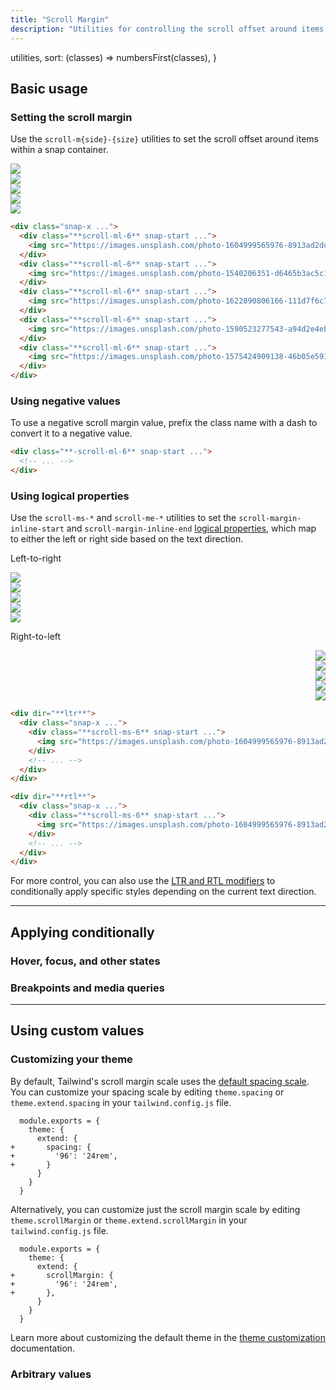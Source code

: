 ```yaml
---
title: "Scroll Margin"
description: "Utilities for controlling the scroll offset around items in a snap container."
---
```



  utilities,
  sort: (classes) => numbersFirst(classes),
}

## Basic usage

### Setting the scroll margin

Use the `scroll-m{side}-{size}` utilities to set the scroll offset around items within a snap container.

<Example p="none" hint="Scroll in the grid of images to see the expected behaviour">
  <div class="w-full flex gap-12 snap-x overflow-x-auto py-14">
    <div class="snap-start scroll-ml-6 shrink-0 relative first:pl-6 last:pr-[calc(100%-21.5rem)]">
      <div class="bg-stripes-pink w-6 absolute top-0 left-0 bottom-0"></div>
      <img class="relative shrink-0 w-80 h-40 rounded-lg shadow-xl bg-white" src="https://images.unsplash.com/photo-1604999565976-8913ad2ddb7c?ixlib=rb-1.2.1&ixid=MnwxMjA3fDB8MHxwaG90by1wYWdlfHx8fGVufDB8fHx8&auto=format&fit=crop&w=320&h=160&q=80" />
    </div>
    <div class="snap-start scroll-ml-6 shrink-0 relative first:pl-6 last:pr-[calc(100%-21.5rem)]">
      <div class="bg-stripes-pink w-6 absolute top-0 -left-6 bottom-0"></div>
      <img class="relative shrink-0 w-80 h-40 rounded-lg shadow-xl bg-white" src="https://images.unsplash.com/photo-1540206351-d6465b3ac5c1?ixlib=rb-1.2.1&ixid=MnwxMjA3fDB8MHxwaG90by1wYWdlfHx8fGVufDB8fHx8&auto=format&fit=crop&w=320&h=160&q=80" />
    </div>
    <div class="snap-start scroll-ml-6 shrink-0 relative first:pl-6 last:pr-[calc(100%-21.5rem)]">
      <div class="bg-stripes-pink w-6 absolute top-0 -left-6 bottom-0"></div>
      <img class="relative shrink-0 w-80 h-40 rounded-lg shadow-xl bg-white" src="https://images.unsplash.com/photo-1622890806166-111d7f6c7c97?ixlib=rb-1.2.1&ixid=MnwxMjA3fDB8MHxwaG90by1wYWdlfHx8fGVufDB8fHx8&auto=format&fit=crop&w=320&h=160&q=80" />
    </div>
    <div class="snap-start scroll-ml-6 shrink-0 relative first:pl-6 last:pr-[calc(100%-21.5rem)]">
      <div class="bg-stripes-pink w-6 absolute top-0 -left-6 bottom-0"></div>
      <img class="relative shrink-0 w-80 h-40 rounded-lg shadow-xl bg-white" src="https://images.unsplash.com/photo-1590523277543-a94d2e4eb00b?ixlib=rb-1.2.1&ixid=MnwxMjA3fDB8MHxwaG90by1wYWdlfHx8fGVufDB8fHx8&auto=format&fit=crop&w=320&h=160&q=80" />
    </div>
    <div class="snap-start scroll-ml-6 shrink-0 relative first:pl-6 last:pr-[calc(100%-21.5rem)]">
      <div class="bg-stripes-pink w-6 absolute top-0 -left-6 bottom-0"></div>
      <img class="relative shrink-0 w-80 h-40 rounded-lg shadow-xl bg-white" src="https://images.unsplash.com/photo-1575424909138-46b05e5919ec?ixlib=rb-1.2.1&ixid=MnwxMjA3fDB8MHxwaG90by1wYWdlfHx8fGVufDB8fHx8&auto=format&fit=crop&w=320&h=160&q=80" />
    </div>
  </div>
</Example>

```html
<div class="snap-x ...">
  <div class="**scroll-ml-6** snap-start ...">
    <img src="https://images.unsplash.com/photo-1604999565976-8913ad2ddb7c?ixlib=rb-1.2.1&ixid=MnwxMjA3fDB8MHxwaG90by1wYWdlfHx8fGVufDB8fHx8&auto=format&fit=crop&w=320&h=160&q=80" />
  </div>
  <div class="**scroll-ml-6** snap-start ...">
    <img src="https://images.unsplash.com/photo-1540206351-d6465b3ac5c1?ixlib=rb-1.2.1&ixid=MnwxMjA3fDB8MHxwaG90by1wYWdlfHx8fGVufDB8fHx8&auto=format&fit=crop&w=320&h=160&q=80" />
  </div>
  <div class="**scroll-ml-6** snap-start ...">
    <img src="https://images.unsplash.com/photo-1622890806166-111d7f6c7c97?ixlib=rb-1.2.1&ixid=MnwxMjA3fDB8MHxwaG90by1wYWdlfHx8fGVufDB8fHx8&auto=format&fit=crop&w=320&h=160&q=80" />
  </div>
  <div class="**scroll-ml-6** snap-start ...">
    <img src="https://images.unsplash.com/photo-1590523277543-a94d2e4eb00b?ixlib=rb-1.2.1&ixid=MnwxMjA3fDB8MHxwaG90by1wYWdlfHx8fGVufDB8fHx8&auto=format&fit=crop&w=320&h=160&q=80" />
  </div>
  <div class="**scroll-ml-6** snap-start ...">
    <img src="https://images.unsplash.com/photo-1575424909138-46b05e5919ec?ixlib=rb-1.2.1&ixid=MnwxMjA3fDB8MHxwaG90by1wYWdlfHx8fGVufDB8fHx8&auto=format&fit=crop&w=320&h=160&q=80" />
  </div>
</div>
```

### Using negative values

To use a negative scroll margin value, prefix the class name with a dash to convert it to a negative value.

```html
<div class="**-scroll-ml-6** snap-start ...">
  <!-- ... -->
</div>
```

### Using logical properties

Use the `scroll-ms-*` and `scroll-me-*` utilities to set the `scroll-margin-inline-start` and `scroll-margin-inline-end` [logical properties](https://developer.mozilla.org/en-US/docs/Web/CSS/CSS_Logical_Properties/Basic_concepts), which map to either the left or right side based on the text direction.

<Example p="none" hint="Scroll in the grid of images to see the expected behaviour">
  <p class="mb-4 pt-8 pl-6 text-sm font-medium">Left-to-right</p>
  <div class="w-full flex gap-12 snap-x overflow-x-auto pb-10" dir="ltr">
    <div class="snap-start scroll-ms-6 shrink-0 relative first:ps-6 last:pr-[calc(100%-21.5rem)]">
      <div class="bg-stripes-pink w-6 absolute top-0 start-0 bottom-0"></div>
      <img class="relative shrink-0 w-80 h-40 rounded-lg shadow-xl bg-white" src="https://images.unsplash.com/photo-1604999565976-8913ad2ddb7c?ixlib=rb-1.2.1&ixid=MnwxMjA3fDB8MHxwaG90by1wYWdlfHx8fGVufDB8fHx8&auto=format&fit=crop&w=320&h=160&q=80" />
    </div>
    <div class="snap-start scroll-ms-6 shrink-0 relative first:ps-6 last:pr-[calc(100%-21.5rem)]">
      <div class="bg-stripes-pink w-6 absolute top-0 -start-6 bottom-0"></div>
      <img class="relative shrink-0 w-80 h-40 rounded-lg shadow-xl bg-white" src="https://images.unsplash.com/photo-1540206351-d6465b3ac5c1?ixlib=rb-1.2.1&ixid=MnwxMjA3fDB8MHxwaG90by1wYWdlfHx8fGVufDB8fHx8&auto=format&fit=crop&w=320&h=160&q=80" />
    </div>
    <div class="snap-start scroll-ms-6 shrink-0 relative first:ps-6 last:pr-[calc(100%-21.5rem)]">
      <div class="bg-stripes-pink w-6 absolute top-0 -start-6 bottom-0"></div>
      <img class="relative shrink-0 w-80 h-40 rounded-lg shadow-xl bg-white" src="https://images.unsplash.com/photo-1622890806166-111d7f6c7c97?ixlib=rb-1.2.1&ixid=MnwxMjA3fDB8MHxwaG90by1wYWdlfHx8fGVufDB8fHx8&auto=format&fit=crop&w=320&h=160&q=80" />
    </div>
    <div class="snap-start scroll-ms-6 shrink-0 relative first:ps-6 last:pr-[calc(100%-21.5rem)]">
      <div class="bg-stripes-pink w-6 absolute top-0 -start-6 bottom-0"></div>
      <img class="relative shrink-0 w-80 h-40 rounded-lg shadow-xl bg-white" src="https://images.unsplash.com/photo-1590523277543-a94d2e4eb00b?ixlib=rb-1.2.1&ixid=MnwxMjA3fDB8MHxwaG90by1wYWdlfHx8fGVufDB8fHx8&auto=format&fit=crop&w=320&h=160&q=80" />
    </div>
    <div class="snap-start scroll-ms-6 shrink-0 relative first:ps-6 last:pr-[calc(100%-21.5rem)]">
      <div class="bg-stripes-pink w-6 absolute top-0 -start-6 bottom-0"></div>
      <img class="relative shrink-0 w-80 h-40 rounded-lg shadow-xl bg-white" src="https://images.unsplash.com/photo-1575424909138-46b05e5919ec?ixlib=rb-1.2.1&ixid=MnwxMjA3fDB8MHxwaG90by1wYWdlfHx8fGVufDB8fHx8&auto=format&fit=crop&w=320&h=160&q=80" />
    </div>
  </div>
  <p class="mb-4 mt-4 pl-6 text-sm font-medium">Right-to-left</p>
  <div class="w-full flex gap-12 snap-x overflow-x-auto pb-10" dir="rtl">
    <div class="snap-start scroll-ms-6 shrink-0 relative first:ps-6 last:pr-[calc(100%-21.5rem)]">
      <div class="bg-stripes-pink w-6 absolute top-0 start-0 bottom-0"></div>
      <img class="relative shrink-0 w-80 h-40 rounded-lg shadow-xl bg-white" src="https://images.unsplash.com/photo-1604999565976-8913ad2ddb7c?ixlib=rb-1.2.1&ixid=MnwxMjA3fDB8MHxwaG90by1wYWdlfHx8fGVufDB8fHx8&auto=format&fit=crop&w=320&h=160&q=80" />
    </div>
    <div class="snap-start scroll-ms-6 shrink-0 relative first:ps-6 last:pr-[calc(100%-21.5rem)]">
      <div class="bg-stripes-pink w-6 absolute top-0 -start-6 bottom-0"></div>
      <img class="relative shrink-0 w-80 h-40 rounded-lg shadow-xl bg-white" src="https://images.unsplash.com/photo-1540206351-d6465b3ac5c1?ixlib=rb-1.2.1&ixid=MnwxMjA3fDB8MHxwaG90by1wYWdlfHx8fGVufDB8fHx8&auto=format&fit=crop&w=320&h=160&q=80" />
    </div>
    <div class="snap-start scroll-ms-6 shrink-0 relative first:ps-6 last:pr-[calc(100%-21.5rem)]">
      <div class="bg-stripes-pink w-6 absolute top-0 -start-6 bottom-0"></div>
      <img class="relative shrink-0 w-80 h-40 rounded-lg shadow-xl bg-white" src="https://images.unsplash.com/photo-1622890806166-111d7f6c7c97?ixlib=rb-1.2.1&ixid=MnwxMjA3fDB8MHxwaG90by1wYWdlfHx8fGVufDB8fHx8&auto=format&fit=crop&w=320&h=160&q=80" />
    </div>
    <div class="snap-start scroll-ms-6 shrink-0 relative first:ps-6 last:pr-[calc(100%-21.5rem)]">
      <div class="bg-stripes-pink w-6 absolute top-0 -start-6 bottom-0"></div>
      <img class="relative shrink-0 w-80 h-40 rounded-lg shadow-xl bg-white" src="https://images.unsplash.com/photo-1590523277543-a94d2e4eb00b?ixlib=rb-1.2.1&ixid=MnwxMjA3fDB8MHxwaG90by1wYWdlfHx8fGVufDB8fHx8&auto=format&fit=crop&w=320&h=160&q=80" />
    </div>
    <div class="snap-start scroll-ms-6 shrink-0 relative first:ps-6 last:pr-[calc(100%-21.5rem)]">
      <div class="bg-stripes-pink w-6 absolute top-0 -start-6 bottom-0"></div>
      <img class="relative shrink-0 w-80 h-40 rounded-lg shadow-xl bg-white" src="https://images.unsplash.com/photo-1575424909138-46b05e5919ec?ixlib=rb-1.2.1&ixid=MnwxMjA3fDB8MHxwaG90by1wYWdlfHx8fGVufDB8fHx8&auto=format&fit=crop&w=320&h=160&q=80" />
    </div>
  </div>
</Example>

```html
<div dir="**ltr**">
  <div class="snap-x ...">
    <div class="**scroll-ms-6** snap-start ...">
      <img src="https://images.unsplash.com/photo-1604999565976-8913ad2ddb7c?ixlib=rb-1.2.1&ixid=MnwxMjA3fDB8MHxwaG90by1wYWdlfHx8fGVufDB8fHx8&auto=format&fit=crop&w=320&h=160&q=80" />
    </div>
    <!-- ... -->
  </div>
</div>

<div dir="**rtl**">
  <div class="snap-x ...">
    <div class="**scroll-ms-6** snap-start ...">
      <img src="https://images.unsplash.com/photo-1604999565976-8913ad2ddb7c?ixlib=rb-1.2.1&ixid=MnwxMjA3fDB8MHxwaG90by1wYWdlfHx8fGVufDB8fHx8&auto=format&fit=crop&w=320&h=160&q=80" />
    </div>
    <!-- ... -->
  </div>
</div>
```

For more control, you can also use the [LTR and RTL modifiers](/docs/hover-focus-and-other-states#rtl-support) to conditionally apply specific styles depending on the current text direction.

---

## <Heading ignore>Applying conditionally</Heading>

### <Heading ignore>Hover, focus, and other states</Heading>

<HoverFocusAndOtherStates defaultClass="scroll-m-8" featuredClass="scroll-m-0" />

### <Heading ignore>Breakpoints and media queries</Heading>

<BreakpointsAndMediaQueries defaultClass="scroll-m-8" featuredClass="scroll-m-0" />

---

## Using custom values

### Customizing your theme

By default, Tailwind's scroll margin scale uses the [default spacing scale](/docs/customizing-spacing). You can customize your spacing scale by editing `theme.spacing` or `theme.extend.spacing` in your `tailwind.config.js` file.

```diff-js tailwind.config.js
  module.exports = {
    theme: {
      extend: {
+       spacing: {
+         '96': '24rem',
+       }
      }
    }
  }
```

Alternatively, you can customize just the scroll margin scale by editing `theme.scrollMargin` or `theme.extend.scrollMargin` in your `tailwind.config.js` file.

```diff-js tailwind.config.js
  module.exports = {
    theme: {
      extend: {
+       scrollMargin: {
+         '96': '24rem',
+       },
      }
    }
  }
```

Learn more about customizing the default theme in the [theme customization](/docs/theme#customizing-the-default-theme) documentation.

### Arbitrary values

<ArbitraryValues property="scroll-margin" featuredClass="scroll-m-[24rem]" />
